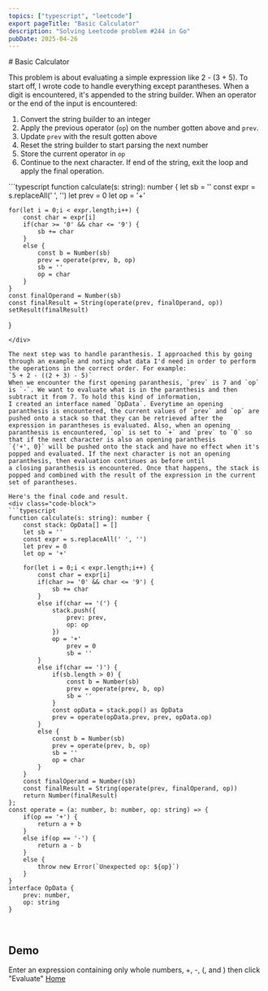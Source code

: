 ```yaml
---
topics: ["typescript", "leetcode"]
export pageTitle: "Basic Calculator"
description: "Solving Leetcode problem #244 in Go"
pubDate: 2025-04-26
---
```


<Layout>
<div class="blog-post">
# Basic Calculator

This problem is about evaluating a simple expression like 2 - (3 + 5). To start off, I wrote code to handle everything except parantheses. When a digit is encountered, it's 
appended to the string builder. When an operator or the end of the input is encountered:
1. Convert the string builder to an integer
2. Apply the previous operator (`op`) on the number gotten above and `prev`. 
3. Update `prev` with the result gotten above
4. Reset the string builder to start parsing the next number
5. Store the current operator in `op`
6. Continue to the next character. If end of the string, exit the loop and apply the final operation.

<div class="code-block">
```typescript
function calculate(s: string): number {
    let sb = ''
    const expr = s.replaceAll(' ', '')
    let prev = 0
    let op = '+'

    for(let i = 0;i < expr.length;i++) {
    	const char = expr[i]
        if(char >= '0' && char <= '9') {
            sb += char
		} 
        else {
            const b = Number(sb)
            prev = operate(prev, b, op)
            sb = ''
            op = char
        }
    }
    const finalOperand = Number(sb)
    const finalResult = String(operate(prev, finalOperand, op))
    setResult(finalResult)
}
```
</div>

The next step was to handle paranthesis. I approached this by going through an example and noting what data I'd need in order to perform the operations in the correct order. For example:
`5 + 2 - ((2 + 3) - 5)`
When we encounter the first opening paranthesis, `prev` is 7 and `op` is `-`. We want to evaluate what is in the paranthesis and then subtract it from 7. To hold this kind of information,
I created an interface named `OpData`. Everytime an opening paranthesis is encountered, the current values of `prev` and `op` are pushed onto a stack so that they can be retrieved after the 
expression in parantheses is evaluated. Also, when an opening paranthesis is encountered, `op` is set to `+` and `prev` to `0` so that if the next character is also an opening paranthesis
`{'+', 0}` will be pushed onto the stack and have no effect when it's popped and evaluated. If the next character is not an opening paranthesis, then evaluation continues as before until
a closing paranthesis is encountered. Once that happens, the stack is popped and combined with the result of the expression in the current set of parantheses.

Here's the final code and result.
<div class="code-block">
```typescript
function calculate(s: string): number {
    const stack: OpData[] = []
    let sb = ''
    const expr = s.replaceAll(' ', '')
    let prev = 0
    let op = '+'

    for(let i = 0;i < expr.length;i++) {
    	const char = expr[i]
        if(char >= '0' && char <= '9') {
            sb += char
		} 
        else if(char == '(') {
            stack.push({
                prev: prev,
	            op: op
            })
            op = '+'
                prev = 0
                sb = ''
        }
        else if(char == ')') {
            if(sb.length > 0) {
                const b = Number(sb)
                prev = operate(prev, b, op)
                sb = ''
            }
            const opData = stack.pop() as OpData
            prev = operate(opData.prev, prev, opData.op)
        }
        else {
            const b = Number(sb)
            prev = operate(prev, b, op)
            sb = ''
            op = char
        }
    }
    const finalOperand = Number(sb)
    const finalResult = String(operate(prev, finalOperand, op))
    return Number(finalResult)
};
const operate = (a: number, b: number, op: string) => {
    if(op == '+') {
        return a + b
    }
    else if(op == '-') {
        return a - b
    }
    else {
        throw new Error(`Unexpected op: ${op}`)
    }
}
interface OpData {
    prev: number,
    op: string
}
```
</div>
<br/>
<Image src={ResultImage} alt="" style={{width: '420px', height: 'auto', maxWidth: '100%'}}/>

## Demo
Enter an expression containing only whole numbers, +, -, (, and ) then click "Evaluate"
<BasicCalculatorDemo client:load/>
<a href="/">Home</a>
</div>
</Layout>